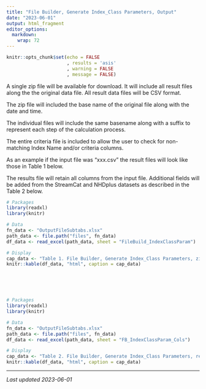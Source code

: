 ```yaml
---
title: "File Builder, Generate Index_Class Parameters, Output"
date: "2023-06-01"
output: html_fragment
editor_options: 
  markdown: 
    wrap: 72
---
```


```r
knitr::opts_chunk$set(echo = FALSE
                      , results = 'asis'
                      , warning = FALSE
                      , message = FALSE)
```

A single zip file will be available for download.  It will include all result
files along the the original data file.  All result data files will be CSV 
format.

The zip file will included the base name of the original file along with the 
date and time.

The individual files will include the same basename along with a suffix to 
represent each step of the calculation process.

The entire criteria file is included to allow the user to check for non-matching
Index Name and/or criteria columns.

As an example if the input file was "xxx.csv" the result files will
look like those in Table 1 below.

The results file will retain all columns from the input file.  Additional fields
will be added from the StreamCat and NHDplus datasets as described in the Table 
2 below.

```r
# Packages
library(readxl)
library(knitr)

# Data
fn_data <- "OutputFileSubtabs.xlsx"
path_data <- file.path("files", fn_data)
df_data <- read_excel(path_data, sheet = "FileBuild_IndexClassParam")

# Display
cap_data <- "Table 1. File Builder, Generate Index_Class Parameters, zip file contents."
knitr::kable(df_data, "html", caption = cap_data)
```

<br>   
<br>

```r
# Packages
library(readxl)
library(knitr)

# Data
fn_data <- "OutputFileSubtabs.xlsx"
path_data <- file.path("files", fn_data)
df_data <- read_excel(path_data, sheet = "FB_IndexClassParam_Cols")

# Display
cap_data <- "Table 2. File Builder, Generate Index_Class Parameters, result file columns."
knitr::kable(df_data, "html", caption = cap_data)
```

---

*Last updated 2023-06-01*

